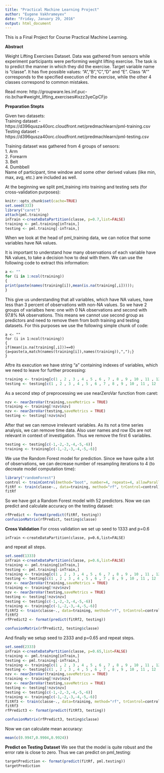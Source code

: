 ```yaml
---
title: "Practical Machine Learning Project"
author: "Eugene Vakhrameyev"
date: "Friday, January 29, 2016"
output: html_document
---
```


This is a Final Project for Course Practical Machine Learning.

**Abstract**

Weight Lifting Exercises Dataset.
Data was gathered from sensors while experiment participants were performing weight lifting exercise. The task is to predict the manner in which they did the exercise.
Target variable name is "classe". It has five possible values: "A","B","C","D" and "E". Class "A"" corresponds to the specified execution of the exercise, while the other 4 classes correspond to common mistakes.

Read more: http://groupware.les.inf.puc-rio.br/har#weight_lifting_exercises#ixzz3yeCpCFjo

**Preparation Stepts**

Given two datasets:  
Training dataset - https://d396qusza40orc.cloudfront.net/predmachlearn/pml-training.csv  
Testing dataset - https://d396qusza40orc.cloudfront.net/predmachlearn/pml-testing.csv

Training dataset was gathered from 4 groups of sensors:  
1. Arm  
2. Forearm  
3. Belt  
4. Dumbbell  
<!-- See Figure 1.  -->
Name of participant, time window and some other derived values (like min, max, avg, etc.) are included as well.

<!--
![Figure 1](K:\work\coursera\PracticalMachineLearning\on-body-sensing-schema-resized.png) 
-->

At the beginning we split pml_training into training and testing sets (for cross-validation purposes):
```r
knitr::opts_chunk$set(cache=TRUE)
set.seed(333)
library("caret")
attach(pml.training)
inTrain <-createDataPartition(classe, p=0.7,list=FALSE)
training <- pml.training[inTrain,]
testing <- pml.training[-inTrain,]
```
When we look at the head of pml_training data, we can notice that some variables have NA values. 

It is important to understand how many observations of each variable have NA values, to take a decision how to deal with them. We can use the following code to extract this information:
```r
a <- ""
for (i in 1:ncol(training))
{
print(paste(names(training[i]),mean(is.na(training[,i]))));
}
```
This give us understanding that all variables, which have NA values, have less than 3 percent of observations with non-NA values. So we have 2 groups of varialbes here: one with 0 NA observations and second with 97.8% NA observations. This means we cannot use second group as predictors and need to remove them from both training and testing datasets.
For this purposes we use the following simple chunk of code: 
```
a <- ""
for (i in 1:ncol(training))
{
if(mean(is.na(training[,i]))==0) {a=paste(a,match(names(training[i]),names(training)),",");}
}
```
Aftre its execution we have string "a" containing indexes of variables, which we need to leave for further processing:
```r
training <- training[c(1 , 2 , 3 , 4 , 5 , 6 , 7 , 8 , 9 , 10 , 11 , 12 , 13 , 14 , 15 , 16 , 17 , 20 , 23 , 26 , 37 , 38 , 39 , 40 , 41 , 42 , 43 , 44 , 45 , 46 , 47 , 48 , 49 , 60 , 61 , 62 , 63 , 64 , 65 , 66 , 67 , 68 , 69 , 70 , 71 , 72 , 73 , 74 , 84 , 85 , 86 , 87 , 88 , 89 , 90 , 91 , 92 , 95 , 98 , 101 , 102 , 113 , 114 , 115 , 116 , 117 , 118 , 119 , 120 , 121 , 122 , 123 , 124 , 125 , 126 , 127 , 128 , 129 , 130 , 133 , 136 , 139 , 140 , 151 , 152 , 153 , 154 , 155 , 156 , 157 , 158 , 159 , 160)]
testing <- testing[c(1 , 2 , 3 , 4 , 5 , 6 , 7 , 8 , 9 , 10 , 11 , 12 , 13 , 14 , 15 , 16 , 17 , 20 , 23 , 26 , 37 , 38 , 39 , 40 , 41 , 42 , 43 , 44 , 45 , 46 , 47 , 48 , 49 , 60 , 61 , 62 , 63 , 64 , 65 , 66 , 67 , 68 , 69 , 70 , 71 , 72 , 73 , 74 , 84 , 85 , 86 , 87 , 88 , 89 , 90 , 91 , 92 , 95 , 98 , 101 , 102 , 113 , 114 , 115 , 116 , 117 , 118 , 119 , 120 , 121 , 122 , 123 , 124 , 125 , 126 , 127 , 128 , 129 , 130 , 133 , 136 , 139 , 140 , 151 , 152 , 153 , 154 , 155 , 156 , 157 , 158 , 159 , 160)]
```
As a second step of preprocessing we use nearZeroVar function from caret:
```r
nzv <- nearZeroVar(training,saveMetrics = TRUE)
training <- training[!nzv$nzv]
nzv <- nearZeroVar(testing,saveMetrics = TRUE)
testing <- testing[!nzv$nzv]
```
After that we can remove irrelevant variables. As its not a time series analysis, we can remove time data. Also user names and row IDs are not relevant in context of investigation. Thus we remove the first 6 variables.
```r
testing <- testing[c(-1,-2,-3,-4,-5,-6)]
training <- training[c(-1,-2,-3,-4,-5,-6)]
```
We use the Random Forest model for prediction. Since we have quite a lot of observations, we can decrease number of resampling iterations to 4 (to decreate model computation time):

```r
library("randomForest")
control <- trainControl(method="boot", number=4, repeats=4, allowParallel = TRUE)
fitRf <- train(classe~., data=training, method="rf", trControl=control)
fitRf
```
So we have got a Random Forest model with 52 predictors. Now we can predict and calculate accuracy on the testing dataset:
```r
rfPredict <- format(predict(fitRf, testing))
confusionMatrix(rfPredict, testing$classe)
```

**Cross Validation**
For cross validation we set up seed to 1333 and p=0.6 
```
inTrain <-createDataPartition(classe, p=0.6,list=FALSE)
```
and repeat all steps. 
```r
set.seed(1333)
inTrain <-createDataPartition(classe, p=0.6,list=FALSE)
training <- pml.training[inTrain,]
testing <- pml.training[-inTrain,]
training <- training[c(1 , 2 , 3 , 4 , 5 , 6 , 7 , 8 , 9 , 10 , 11 , 12 , 13 , 14 , 15 , 16 , 17 , 20 , 23 , 26 , 37 , 38 , 39 , 40 , 41 , 42 , 43 , 44 , 45 , 46 , 47 , 48 , 49 , 60 , 61 , 62 , 63 , 64 , 65 , 66 , 67 , 68 , 69 , 70 , 71 , 72 , 73 , 74 , 84 , 85 , 86 , 87 , 88 , 89 , 90 , 91 , 92 , 95 , 98 , 101 , 102 , 113 , 114 , 115 , 116 , 117 , 118 , 119 , 120 , 121 , 122 , 123 , 124 , 125 , 126 , 127 , 128 , 129 , 130 , 133 , 136 , 139 , 140 , 151 , 152 , 153 , 154 , 155 , 156 , 157 , 158 , 159 , 160)]
testing <- testing[c(1 , 2 , 3 , 4 , 5 , 6 , 7 , 8 , 9 , 10 , 11 , 12 , 13 , 14 , 15 , 16 , 17 , 20 , 23 , 26 , 37 , 38 , 39 , 40 , 41 , 42 , 43 , 44 , 45 , 46 , 47 , 48 , 49 , 60 , 61 , 62 , 63 , 64 , 65 , 66 , 67 , 68 , 69 , 70 , 71 , 72 , 73 , 74 , 84 , 85 , 86 , 87 , 88 , 89 , 90 , 91 , 92 , 95 , 98 , 101 , 102 , 113 , 114 , 115 , 116 , 117 , 118 , 119 , 120 , 121 , 122 , 123 , 124 , 125 , 126 , 127 , 128 , 129 , 130 , 133 , 136 , 139 , 140 , 151 , 152 , 153 , 154 , 155 , 156 , 157 , 158 , 159 , 160)]
nzv <- nearZeroVar(training,saveMetrics = TRUE)
training <- training[!nzv$nzv]
nzv <- nearZeroVar(testing,saveMetrics = TRUE)
testing <- testing[!nzv$nzv]
testing <- testing[c(-1,-2,-3,-4,-5,-6)]
training <- training[c(-1,-2,-3,-4,-5,-6)]
fitRf2 <- train(classe~., data=training, method="rf", trControl=control)
fitRf2
rfPredict2 <- format(predict(fitRf2, testing))
```
```r
confusionMatrix(rfPredict2, testing$classe)
```


And finally we setup seed to 2333 and p=0.65 and repeat steps.
```r
set.seed(2333)
inTrain <-createDataPartition(classe, p=0.65,list=FALSE)
training <- pml.training[inTrain,]
testing <- pml.training[-inTrain,]
training <- training[c(1 , 2 , 3 , 4 , 5 , 6 , 7 , 8 , 9 , 10 , 11 , 12 , 13 , 14 , 15 , 16 , 17 , 20 , 23 , 26 , 37 , 38 , 39 , 40 , 41 , 42 , 43 , 44 , 45 , 46 , 47 , 48 , 49 , 60 , 61 , 62 , 63 , 64 , 65 , 66 , 67 , 68 , 69 , 70 , 71 , 72 , 73 , 74 , 84 , 85 , 86 , 87 , 88 , 89 , 90 , 91 , 92 , 95 , 98 , 101 , 102 , 113 , 114 , 115 , 116 , 117 , 118 , 119 , 120 , 121 , 122 , 123 , 124 , 125 , 126 , 127 , 128 , 129 , 130 , 133 , 136 , 139 , 140 , 151 , 152 , 153 , 154 , 155 , 156 , 157 , 158 , 159 , 160)]
testing <- testing[c(1 , 2 , 3 , 4 , 5 , 6 , 7 , 8 , 9 , 10 , 11 , 12 , 13 , 14 , 15 , 16 , 17 , 20 , 23 , 26 , 37 , 38 , 39 , 40 , 41 , 42 , 43 , 44 , 45 , 46 , 47 , 48 , 49 , 60 , 61 , 62 , 63 , 64 , 65 , 66 , 67 , 68 , 69 , 70 , 71 , 72 , 73 , 74 , 84 , 85 , 86 , 87 , 88 , 89 , 90 , 91 , 92 , 95 , 98 , 101 , 102 , 113 , 114 , 115 , 116 , 117 , 118 , 119 , 120 , 121 , 122 , 123 , 124 , 125 , 126 , 127 , 128 , 129 , 130 , 133 , 136 , 139 , 140 , 151 , 152 , 153 , 154 , 155 , 156 , 157 , 158 , 159 , 160)]
nzv <- nearZeroVar(training,saveMetrics = TRUE)
training <- training[!nzv$nzv]
nzv <- nearZeroVar(testing,saveMetrics = TRUE)
testing <- testing[!nzv$nzv]
testing <- testing[c(-1,-2,-3,-4,-5,-6)]
training <- training[c(-1,-2,-3,-4,-5,-6)]
fitRf3 <- train(classe~., data=training, method="rf", trControl=control)
fitRf3
rfPredict3 <- format(predict(fitRf3, testing))
```
```r
confusionMatrix(rfPredict3, testing$classe)
```

Now we can calculate mean accuracy:
```r
mean(c(0.9947,0.9904,0.9924))
```
**Predict on Testing Dataset**
We see that the model is quite robust and the error rate is close to zero. Thus we can predict on pml_testing:
```r
targetPrediction <- format(predict(fitRf, pml.testing))
targetPrediction
```
<!-- Note that the `echo = FALSE` parameter was added to the code chunk to prevent printing of the R code that generated the plot.-->
